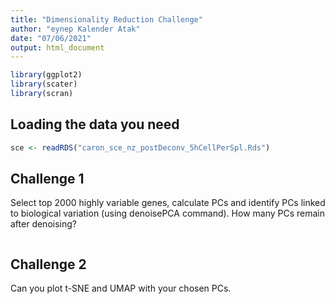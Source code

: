 ```yaml
---
title: "Dimensionality Reduction Challenge"
author: "eynep Kalender Atak"
date: "07/06/2021"
output: html_document
---
```


```r
library(ggplot2)
library(scater)
library(scran)
```

## Loading the data you need


```r
sce <- readRDS("caron_sce_nz_postDeconv_5hCellPerSpl.Rds")
```

## Challenge 1

Select top 2000 highly variable genes, calculate PCs and identify PCs linked to biological variation (using denoisePCA command). How many PCs remain after denoising? 

```r

```

## Challenge 2

Can you plot t-SNE and UMAP with your chosen PCs.  

```r

```


